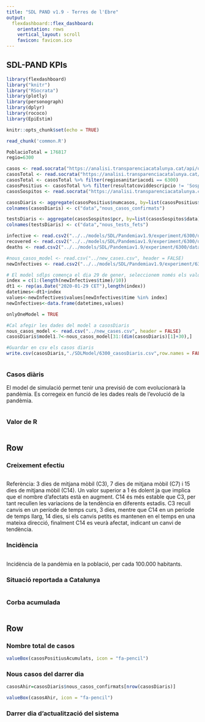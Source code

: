 ```yaml
---
title: "SDL PAND v1.9 - Terres de l'Ebre"
output: 
  flexdashboard::flex_dashboard:
    orientation: rows
    vertical_layout: scroll
    favicon: favicon.ico
---
```


## SDL-PAND KPIs

```r
library(flexdashboard)
library("knitr")
library("RSocrata")
library(plotly)
library(personograph)
library(dplyr)
library(rococo)
library(EpiEstim)

knitr::opts_chunk$set(echo = TRUE)
```


```r
read_chunk('common.R')
```


```r
PoblacioTotal = 176817
regio=6300

casos <- read.socrata("https://analisi.transparenciacatalunya.cat/api/odata/v4/623z-r97q")
casosTotal <- read.socrata("https://analisi.transparenciacatalunya.cat/api/odata/v4/qwj8-xpvk")
casosTotal <- casosTotal %>% filter(regiosanitariacodi == 6300)
casosPositius <- casosTotal %>% filter(resultatcoviddescripcio != 'Sospitós')
casosSospitos <- read.socrata("https://analisi.transparenciacatalunya.cat/api/odata/v4/dmzh-fz47")

casosDiaris <- aggregate(casosPositius$numcasos, by=list(casosPositius$data), sum)
colnames(casosDiaris) <- c("data","nous_casos_confirmats")

testsDiaris <- aggregate(casosSospitos$pcr, by=list(casosSospitos$data), sum)
colnames(testsDiaris) <- c("data","nous_tests_fets")

infective <- read.csv2("../../models/SDL/Pandemiav1.9/experiment/6300/data/traces/totalInfective.csv")
recovered <- read.csv2("../../models/SDL/Pandemiav1.9/experiment/6300/data/traces/totalRecovered.csv")
deaths <- read.csv2("../../models/SDL/Pandemiav1.9/experiment/6300/data/traces/totalDeceased.csv")

#nous_casos_model <- read.csv("../new_cases.csv", header = FALSE)
newInfectives <- read.csv2("../../models/SDL/Pandemiav1.9/experiment/6300/data/traces/newInfectiveDetectedDiary.csv")

# El model sdlps comença el dia 29 de gener, seleccionem només els valors dels dts sense decimals, 1 de cada 10.
index = c(1:(length(newInfectives$time)/10))
dt1 <- rep(as.Date("2020-01-29 CET"),length(index))
datetimes<-dt1+index
values<-newInfectives$values[newInfectives$time %in% index]
newInfectives<-data.frame(datetimes,values)

onlyOneModel = TRUE

#Cal afegir les dades del model a casosDiaris
nous_casos_model <- read.csv("../new_cases.csv", header = FALSE)
casosDiaris$model1.7<-nous_casos_model[31:(dim(casosDiaris)[1]+30),]

#Guardar en csv els casos diaris
write.csv(casosDiaris,"./SDLModel/6300_casosDiaris.csv",row.names = FALSE)

```

```r
```


### Casos diàris
El model de simulació permet tenir una previsió de com evolucionarà la pandèmia. Es corregeix en funció de les dades reals de l'evolució de la pandèmia.

```r
```


### Valor de R
```r
```

Row
-----------------------------------------------------------------------
### Creixement efectiu
```r
```
Referència: 3 dies de mitjana mòbil (C3), 7 dies de mitjana mòbil (C7) i 15 dies de mitjana mòbil (C14). Un valor superior a 1 és dolent ja que implica que el nombre d’afectats està en augment. C14 és més estable que C3, per tant recullen les variacions de la tendència en diferents estadis. C3 recull canvis en un període de temps curs, 3 dies, mentre que C14 en un període de temps llarg, 14 dies, si els canvis petits es mantenen en el temps en una mateixa direcció, finalment C14 es veurà afectat, indicant un canvi de tendència.

### Incidència
```r
```
Incidència de la pandèmia en la població, per cada 100.000 habitants.

### Situació reportada a Catalunya

```r
```

### Corba acumulada
```r
```

Row
-----------------------------------------------------------------------
### Nombre total de casos

```r
valueBox(casosPositiusAcumulats, icon = "fa-pencil")
```

### Nous casos del darrer dia

```r
casosAhir=casosDiaris$nous_casos_confirmats[nrow(casosDiaris)]

valueBox(casosAhir, icon = "fa-pencil")
```

### Darrer dia d'actualització del sistema

```r
```

